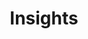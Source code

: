 ---
title: "Insights"
icon: "pencil"
description: "Monitor, view, analyze and report on your calls"
---